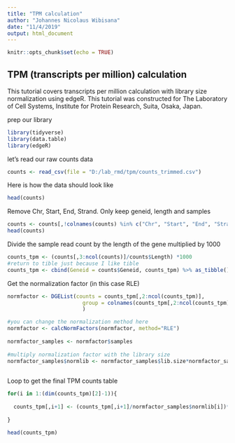 ---
title: "TPM calculation"
author: "Johannes Nicolaus Wibisana"
date: "11/4/2019"
output: html_document
---

```{r setup, include=FALSE}
knitr::opts_chunk$set(echo = TRUE)
```

## TPM (transcripts per million) calculation

This tutorial covers transcripts per million calculation with library size normalization using edgeR.
This tutorial was constructed for The Laboratory of Cell Systems, Institute for Protein Research, Suita, Osaka, Japan.


prep our library
```{r message=FALSE}
library(tidyverse)
library(data.table)
library(edgeR)
```

let's read our raw counts data
```{r message=FALSE}
counts <- read_csv(file = "D:/lab_rmd/tpm/counts_trimmed.csv")

```

Here is how the data should look like

```{r paged.print=TRUE}
head(counts) 
```


Remove Chr, Start, End, Strand. Only keep geneid, length and samples

```{r}
counts <- counts[,!colnames(counts) %in% c("Chr", "Start", "End", "Strand")]
head(counts)
```


Divide the sample read count by the length of the gene multiplied by 1000 
```{r}
counts_tpm <- (counts[,3:ncol(counts)]/counts$Length) *1000
#return to tible just because I like tible
counts_tpm <- cbind(Geneid = counts$Geneid, counts_tpm) %>% as_tibble()

```


Get the normalization factor (in this case RLE)
```{r}
normfactor <- DGEList(counts = counts_tpm[,2:ncol(counts_tpm)],
                        group = colnames(counts_tpm[,2:ncol(counts_tpm)])
                        )

#you can change the normalization method here
normfactor <- calcNormFactors(normfactor, method="RLE")
  
normfactor_samples <- normfactor$samples
  
#multiply normalization factor with the library size
normfactor_samples$normlib <- normfactor_samples$lib.size*normfactor_samples$norm.factors
  
```


Loop to get the final TPM counts table
```{r}
for(i in 1:(dim(counts_tpm)[2]-1)){
    
  counts_tpm[,i+1] <- (counts_tpm[,i+1]/normfactor_samples$normlib[i])*1000000
    
}

```

```{r}
head(counts_tpm)

```



<!-- ## Comparison between normalized and unnormalized -->









<!-- You can also embed plots, for example: -->

<!-- ```{r pressure, echo=FALSE} -->
<!-- plot(pressure) -->
<!-- ``` -->

<!-- Note that the `echo = FALSE` parameter was added to the code chunk to prevent printing of the R code that generated the plot. -->
